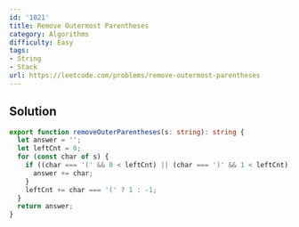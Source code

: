 ```yaml
---
id: '1021'
title: Remove Outermost Parentheses
category: Algorithms
difficulty: Easy
tags:
- String
- Stack
url: https://leetcode.com/problems/remove-outermost-parentheses
---
```


## Solution

```typescript filename="solution.ts" copy
export function removeOuterParentheses(s: string): string {
  let answer = '';
  let leftCnt = 0;
  for (const char of s) {
    if ((char === '(' && 0 < leftCnt) || (char === ')' && 1 < leftCnt)) {
      answer += char;
    }
    leftCnt += char === '(' ? 1 : -1;
  }
  return answer;
}
```

